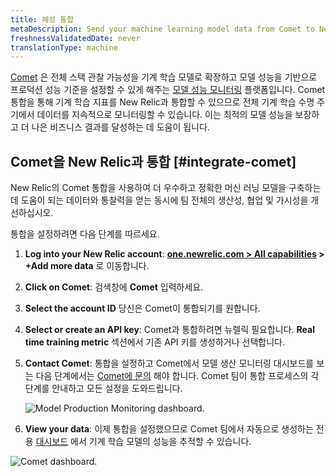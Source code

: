 ```yaml
---
title: 혜성 통합
metaDescription: Send your machine learning model data from Comet to New Relic to understand your model's performance.
freshnessValidatedDate: never
translationType: machine
---
```




[Comet](https://www.comet.ml/site/) 은 전체 스택 관찰 가능성을 기계 학습 모델로 확장하고 모델 성능을 기반으로 프로덕션 성능 기준을 설정할 수 있게 해주는 [모델 성능 모니터링](/docs/alerts-applied-intelligence/mlops/get-started/intro-mlops/) 플랫폼입니다. Comet 통합을 통해 기계 학습 지표를 New Relic과 통합할 수 있으므로 전체 기계 학습 수명 주기에서 데이터를 지속적으로 모니터링할 수 있습니다. 이는 최적의 모델 성능을 보장하고 더 나은 비즈니스 결과를 달성하는 데 도움이 됩니다.

## Comet을 New Relic과 통합 [#integrate-comet]

New Relic의 Comet 통합을 사용하여 더 우수하고 정확한 머신 러닝 모델을 구축하는 데 도움이 되는 데이터와 통찰력을 얻는 동시에 팀 전체의 생산성, 협업 및 가시성을 개선하십시오.

통합을 설정하려면 다음 단계를 따르세요.

1. <DoNotTranslate>**Log into your New Relic account**</DoNotTranslate>: <DoNotTranslate>**[one.newrelic.com > All capabilities](https://one.newrelic.com/all-capabilities) > +Add more data**</DoNotTranslate> 로 이동합니다.

2. <DoNotTranslate>**Click on Comet**</DoNotTranslate>: 검색창에 <DoNotTranslate>**Comet**</DoNotTranslate> 입력하세요.

3. <DoNotTranslate>**Select the account ID**</DoNotTranslate> 당신은 Comet이 통합되기를 원합니다.

4. <DoNotTranslate>**Select or create an API key**</DoNotTranslate>: Comet과 통합하려면 뉴렐릭<InlinePopover type="licenseKey"/> 필요합니다. <DoNotTranslate>**Real time training metric**</DoNotTranslate> 섹션에서 기존 API 키를 생성하거나 선택합니다.

5. <DoNotTranslate>**Contact Comet**</DoNotTranslate>: 통합을 설정하고 Comet에서 모델 생산 모니터링 대시보드를 보는 다음 단계에서는 [Comet에 문의](mailto:sales@comet.ml) 해야 합니다. Comet 팀이 통합 프로세스의 각 단계를 안내하고 모든 설정을 도와드립니다.

   <img
     title="Model Production Monitoring dashboard"
     alt="Model Production Monitoring dashboard."
     src={modelperformancemonitoringCometUI}
   />

6. <DoNotTranslate>**View your data**</DoNotTranslate>: 이제 통합을 설정했으므로 Comet 팀에서 자동으로 생성하는 전용 [대시보드](/docs/query-your-data/explore-query-data/dashboards/introduction-dashboards/) 에서 기계 학습 모델의 성능을 추적할 수 있습니다.

<img
  title="Comet dashboard"
  alt="Comet dashboard."
  src={modelperformancemonitoringCometDashboardNewRelic}
/>

<InstallFeedback/>